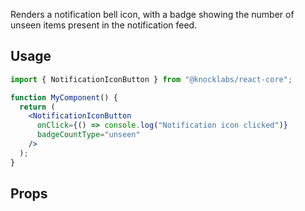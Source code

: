Renders a notification bell icon, with a badge showing the number of unseen items present in the notification feed.

## Usage

```jsx
import { NotificationIconButton } from "@knocklabs/react-core";

function MyComponent() {
  return (
    <NotificationIconButton
      onClick={() => console.log("Notification icon clicked")}
      badgeCountType="unseen"
    />
  );
}
```

## Props

<Attributes>
  <Attribute
    name="onClick"
    type="function"
    description="The function to be invoked when the IconButton is clicked"
  />
  <Attribute
    name="badgeCountType"
    type="enum"
    description="One of `unseen` | `unread` | `all` to determine which count to display"
  />
</Attributes>
